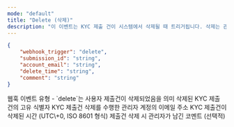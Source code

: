 ```yaml
---
mode: "default"
title: "Delete (삭제)"
description: "이 이벤트는 KYC 제출 건이 시스템에서 삭제될 때 트리거됩니다. 삭제는 관리자의 수동 조작, 정책에 따른 자동 삭제, 또는 사용자의 요청에 의해 발생할 수 있습니다. 이 이벤트를 통해 KYC 데이터의 삭제를 실시간으로 감지하고 필요한 후속 조치를 취할 수 있습니다"
---
```


```json delete-webhook-sample.json
{
    "webhook_trigger": "delete",
    "submission_id": "string",
    "account_email": "string",
    "delete_time": "string",
    "comment": "string"
}
```

<ResponseField name="webhook_trigger" type="string">
  웹훅 이벤트 유형 - `delete`는 사용자 제출건이 삭제되었음을 의미
</ResponseField>

<ResponseField name="submission_id" type="string">
  삭제된 KYC 제출 건의 고유 식별자
</ResponseField>

<ResponseField name="account_email" type="string">
  KYC 제출건 삭제를 수행한 관리자 계정의 이메일 주소
</ResponseField>

<ResponseField name="delete_time" type="string">
  KYC 제출건이 삭제된 시간 (UTC\+0, ISO 8601 형식)
</ResponseField>

<ResponseField name="comment" type="string">
  제출건 삭제 시 관리자가 남긴 코멘트 (선택적)
</ResponseField>